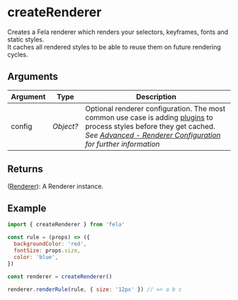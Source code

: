 # createRenderer

Creates a Fela renderer which renders your selectors, keyframes, fonts and static styles.<br />
It caches all rendered styles to be able to reuse them on future rendering cycles.<br />

## Arguments

| Argument | Type      | Description                                                                                                                                                                                                                                                        |
| -------- | --------- | ------------------------------------------------------------------------------------------------------------------------------------------------------------------------------------------------------------------------------------------------------------------ |
| config   | _Object?_ | Optional renderer configuration. The most common use case is adding [plugins](../../advanced/Plugins.md) to process styles before they get cached.<br />_See [Advanced - Renderer Configuration](../../advanced/RendererConfiguration.md) for further information_ |

## Returns

([Renderer](Renderer.md)): A Renderer instance.

## Example

```javascript
import { createRenderer } from 'fela'

const rule = (props) => ({
  backgroundColor: 'red',
  fontSize: props.size,
  color: 'blue',
})

const renderer = createRenderer()

renderer.renderRule(rule, { size: '12px' }) // => a b c
```
